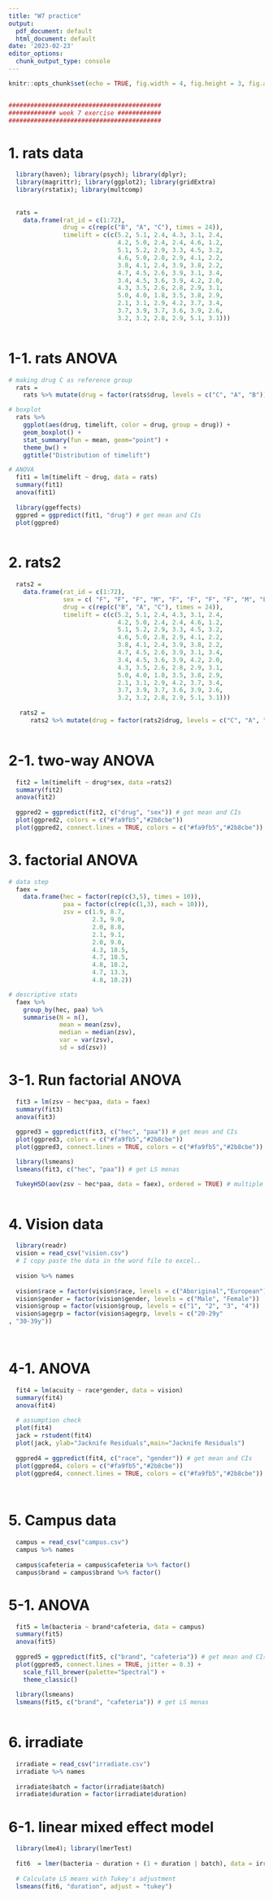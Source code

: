 ```yaml
---
title: "W7 practice"
output:
  pdf_document: default
  html_document: default
date: '2023-02-23'
editor_options: 
  chunk_output_type: console
---
```


```r
knitr::opts_chunk$set(echo = TRUE, fig.width = 4, fig.height = 3, fig.align = "center", warning = FALSE)


##########################################
############# week 7 exercise ############
##########################################

```


# 1. rats data   
```r

  library(haven); library(psych); library(dplyr); 
  library(magrittr); library(ggplot2); library(gridExtra)
  library(rstatix); library(multcomp)
  
  
  rats = 
    data.frame(rat_id = c(1:72),
               drug = c(rep(c("B", "A", "C"), times = 24)),
               timelift = c(c(5.2, 5.1, 2.4, 4.3, 3.1, 2.4, 
                              4.2, 5.0, 2.4, 2.4, 4.6, 1.2, 
                              5.1, 5.2, 2.9, 3.3, 4.5, 3.2, 
                              4.6, 5.0, 2.8, 2.9, 4.1, 2.2, 
                              3.8, 4.1, 2.4, 3.9, 3.8, 2.2, 
                              4.7, 4.5, 2.6, 3.9, 3.1, 3.4, 
                              3.4, 4.5, 3.6, 3.9, 4.2, 2.0, 
                              4.3, 3.5, 2.6, 2.8, 2.9, 3.1, 
                              5.0, 4.0, 1.8, 3.5, 3.8, 2.9, 
                              2.1, 3.1, 2.9, 4.2, 3.7, 3.4, 
                              3.7, 3.9, 3.7, 3.6, 3.9, 2.6, 
                              3.2, 3.2, 2.8, 2.9, 5.1, 3.1)))
  
```  

# 1-1. rats ANOVA

```r
  
# making drug C as reference group
  rats = 
    rats %>% mutate(drug = factor(rats$drug, levels = c("C", "A", "B"))) 

# boxplot
  rats %>% 
    ggplot(aes(drug, timelift, color = drug, group = drug)) + 
    geom_boxplot() + 
    stat_summary(fun = mean, geom="point") +
    theme_bw() +
    ggtitle("Distribution of timelift")

# ANOVA  
  fit1 = lm(timelift ~ drug, data = rats)
  summary(fit1)
  anova(fit1)
  
  library(ggeffects)
  ggpred = ggpredict(fit1, "drug") # get mean and CIs
  plot(ggpred)
  
```

\newpage

# 2. rats2

```r

  rats2 = 
    data.frame(rat_id = c(1:72),
               sex = c( "F", "F", "F", "M", "F", "F", "F", "F", "M", "F", "M", "F", "F", "F", "M", "F", "M", "M", "M", "M", "M", "M", "F", "F", "M", "M", "M", "F", "F", "M", "F", "M", "F", "M", "F", "F", "M", "F", "M", "M", "F", "M", "F", "M", "M", "M", "F", "M", "F", "M", "M", "M", "M", "M", "M", "F", "M", "M", "F", "F", "F", "F", "F", "F", "F", "F", "F", "M", "F", "M", "F", "M"), 
               drug = c(rep(c("B", "A", "C"), times = 24)),
               timelift = c(c(5.2, 5.1, 2.4, 4.3, 3.1, 2.4, 
                              4.2, 5.0, 2.4, 2.4, 4.6, 1.2, 
                              5.1, 5.2, 2.9, 3.3, 4.5, 3.2, 
                              4.6, 5.0, 2.8, 2.9, 4.1, 2.2, 
                              3.8, 4.1, 2.4, 3.9, 3.8, 2.2, 
                              4.7, 4.5, 2.6, 3.9, 3.1, 3.4, 
                              3.4, 4.5, 3.6, 3.9, 4.2, 2.0, 
                              4.3, 3.5, 2.6, 2.8, 2.9, 3.1, 
                              5.0, 4.0, 1.8, 3.5, 3.8, 2.9, 
                              2.1, 3.1, 2.9, 4.2, 3.7, 3.4, 
                              3.7, 3.9, 3.7, 3.6, 3.9, 2.6, 
                              3.2, 3.2, 2.8, 2.9, 5.1, 3.1))) 
  
   rats2 = 
      rats2 %>% mutate(drug = factor(rats2$drug, levels = c("C", "A", "B"))) 
  

```


# 2-1. two-way ANOVA 

```r

  fit2 = lm(timelift ~ drug*sex, data =rats2)
  summary(fit2)
  anova(fit2)
  
  ggpred2 = ggpredict(fit2, c("drug", "sex")) # get mean and CIs
  plot(ggpred2, colors = c("#fa9fb5","#2b8cbe"))
  plot(ggpred2, connect.lines = TRUE, colors = c("#fa9fb5","#2b8cbe"))

```

\newpage

# 3. factorial ANOVA
```r

# data step
  faex = 
    data.frame(hec = factor(rep(c(3,5), times = 10)),
               paa = factor(c(rep(c(1,3), each = 10))),
               zsv = c(1.9,	8.7,
                       2.3,	9.0,
                       2.0,	8.8,
                       2.1,	9.1,
                       2.0,	9.0,
                       4.3,	18.5,
                       4.7,	18.5,
                       4.8,	18.2,
                       4.7,	13.3,
                       4.8,	18.2))

# descriptive stats   
  faex %>% 
    group_by(hec, paa) %>% 
    summarise(N = n(),
              mean = mean(zsv),
              median = median(zsv),
              var = var(zsv),
              sd = sd(zsv))

```

# 3-1. Run factorial ANOVA  
```r

  fit3 = lm(zsv ~ hec*paa, data = faex)
  summary(fit3)
  anova(fit3)
  
  ggpred3 = ggpredict(fit3, c("hec", "paa")) # get mean and CIs
  plot(ggpred3, colors = c("#fa9fb5","#2b8cbe"))
  plot(ggpred3, connect.lines = TRUE, colors = c("#fa9fb5","#2b8cbe"))

  library(lsmeans) 
  lsmeans(fit3, c("hec", "paa")) # get LS menas

  TukeyHSD(aov(zsv ~ hec*paa, data = faex), ordered = TRUE) # multiple comparison with Tukey method
  
``` 

\newpage

# 4. Vision data

```r

  library(readr)
  vision = read_csv("vision.csv") 
  # I copy paste the data in the word file to excel..
  
  vision %>% names
  
  vision$race = factor(vision$race, levels = c("Aboriginal","European"))
  vision$gender = factor(vision$gender, levels = c("Male", "Female"))
  vision$group = factor(vision$group, levels = c("1", "2", "3", "4"))
  vision$agegrp = factor(vision$agegrp, levels = c("20-29y"
, "30-39y"))

  
```

# 4-1. ANOVA 
```r
  fit4 = lm(acuity ~ race*gender, data = vision)
  summary(fit4)
  anova(fit4)
  
  # assumption check
  plot(fit4)
  jack = rstudent(fit4)
  plot(jack, ylab="Jacknife Residuals",main="Jacknife Residuals")
  
  ggpred4 = ggpredict(fit4, c("race", "gender")) # get mean and CIs
  plot(ggpred4, colors = c("#fa9fb5","#2b8cbe"))
  plot(ggpred4, connect.lines = TRUE, colors = c("#fa9fb5","#2b8cbe"))

  
```

\newpage

# 5. Campus data
```r
  campus = read_csv("campus.csv") 
  campus %>% names
  
  campus$cafeteria = campus$cafeteria %>% factor()
  campus$brand = campus$brand %>% factor()

```

# 5-1. ANOVA

```r

  fit5 = lm(bacteria ~ brand*cafeteria, data = campus)
  summary(fit5)
  anova(fit5)
  
  ggpred5 = ggpredict(fit5, c("brand", "cafeteria")) # get mean and CIs
  plot(ggpred5, connect.lines = TRUE, jitter = 0.3) + 
    scale_fill_brewer(palette="Spectral") + 
    theme_classic()
  
  library(lsmeans) 
  lsmeans(fit5, c("brand", "cafeteria")) # get LS menas
  

```

\newpage

# 6. irradiate

```r

  irradiate = read_csv("irradiate.csv") 
  irradiate %>% names
  
  irradiate$batch = factor(irradiate$batch)
  irradiate$duration = factor(irradiate$duration)

```

# 6-1. linear mixed effect model

```r
  library(lme4); library(lmerTest)
  
  fit6  = lmer(bacteria ~ duration + (1 + duration | batch), data = irradiate) # mixed-effect model with duration as the fixed effect and batch as the random effect.
  
  # Calculate LS means with Tukey's adjustment
  lsmeans(fit6, "duration", adjust = "tukey")
  



```
